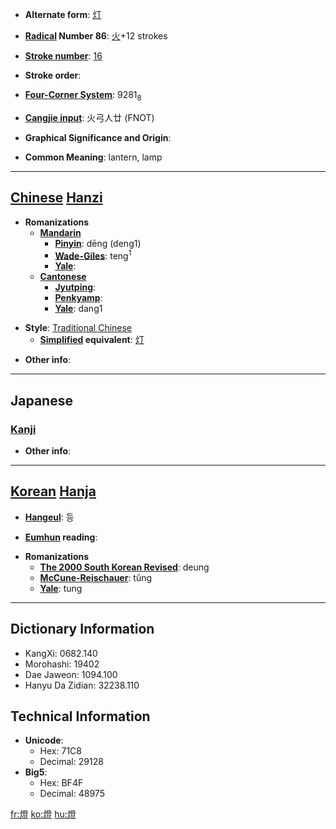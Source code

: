 * '''Alternate form''': [[灯]]

* '''[[Wiktionary:Chinese radical index| Radical]] Number 86''': [[Wiktionary:Chinese radical index 火|火]]+12 strokes

* '''[[Wiktionary:Chinese total strokes index|Stroke number]]''': [[Wiktionary:Chinese total strokes index 16|16]]

* '''Stroke order''': 

* '''[[Wiktionary:Chinese four corner index|Four-Corner System]]''': 9281<sub>8</sub>

* '''[[Wiktionary:Chinese Cangjie index|Cangjie input]]''': 火弓人廿 (FNOT)

* '''Graphical Significance and Origin''': 

* '''Common Meaning''': lantern, lamp

----

== [[Chinese]] [[Hanzi]] ==

* '''Romanizations'''
** '''[[Mandarin]]'''
*** '''[[Pinyin]]''': dēng (deng1)
*** '''[[Wade-Giles]]''': teng<sup>1</sup>
*** '''[[Yale]]''': 
** '''[[Cantonese]]'''
*** '''[[Jyutping]]''':
*** '''[[Penkyamp]]''': 
*** '''[[Yale]]''': dang1

* '''Style''': [[Traditional Chinese]] 
** '''[[Simplified Chinese|Simplified]] equivalent''': [[灯]]

* '''Other info''': 

----

==Japanese==
===[[Kanji]]===
{{kanji|on readings=[[とう]] (tō)
|kun readings=[[ともしび]] (tomoshibi), [[ひ]] (hi)
}}

* '''Other info''':  

----

== [[Korean]] [[Hanja]] ==

* '''[[Hangeul]]''': 등

* '''[[Eumhun]] reading''': 

* '''Romanizations'''
** '''[[The 2000 South Korean Revised Romanization|The 2000 South Korean Revised]]''': deung
** '''[[McCune-Reischauer]]''': tŭng
** '''[[Yale]]''': tung

----

== Dictionary Information ==

* KangXi: 0682.140
* Morohashi: 19402
* Dae Jaweon: 1094.100
* Hanyu Da Zidian: 32238.110

== Technical Information ==

* '''Unicode''':
** Hex: 71C8
** Decimal: 29128
* '''Big5''':
** Hex: BF4F
** Decimal: 48975

[[fr:燈]]
[[ko:燈]]
[[hu:燈]]